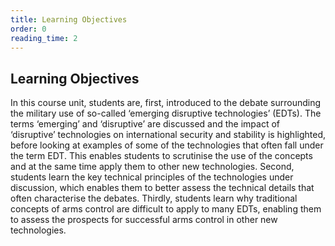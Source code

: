 ```yaml
---
title: Learning Objectives
order: 0
reading_time: 2
---
```


## Learning Objectives

In this course unit, students are, first, introduced to the debate surrounding the military use of so-called ‘emerging disruptive technologies’ (EDTs). The terms ‘emerging’ and ‘disruptive’ are discussed and the impact of ‘disruptive’ technologies on international security and stability is highlighted, before looking at examples of some of the technologies that often fall under the term EDT. This enables students to scrutinise the use of the concepts and at the same time apply them to other new technologies. Second, students learn the key technical principles of the technologies under discussion, which enables them to better assess the technical details that often characterise the debates. Thirdly, students learn why traditional concepts of arms control are difficult to apply to many EDTs, enabling them to assess the prospects for successful arms control in other new technologies.
